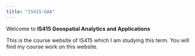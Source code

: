 ```yaml
---
title: "IS415-GAA"
---
```


Welcome to **IS415 Geospatial Analytics and Applications**

This is the course website of IS415 which I am studying this term. You will find my course work on this website.
